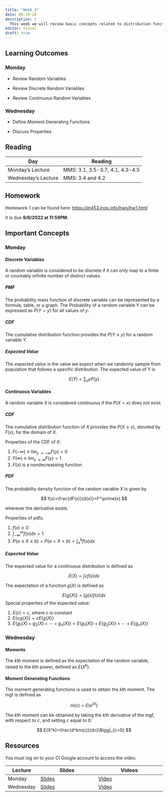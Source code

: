 ```yaml
---
title: "Week 2"
date: 08-29-24
description: |
  This week we will review basic concepts related to distribution functions and random variables
editor: visual
draft: true
---
```


## Learning Outcomes

### Monday

-   Review Random Variables

-   Review Discrete Random Variables

-   Review Continuous Random Variables

### Wednesday

-   Define Moment Generating Functions

-   Discuss Properties

## Reading

| Day                 | Reading                         |
|---------------------|---------------------------------|
| Monday's Lecture    | MMS: 3.1, 3.5-3.7, 4.1, 4.3-4.5 |
| Wednesday's Lecture | MMS: 3.4 and 4.2                |

## Homework

Homework 1 can be found here: <https://m453.inqs.info/hws/hw1.html>

It is due **9/6/2022 at 11:59PM.**

## Important Concepts

### Monday

#### Discrete Variables

A random variable is considered to be discrete if it can only map to a finite or countably infinite number of distinct values.

##### PMF

The probability mass function of discrete variable can be represented by a formula, table, or a graph. The Probability of a random variable Y can be expressed as $P(Y=y)$ for all values of $y$.

##### CDF

The cumulative distribution function provides the $P(Y\leq y)$ for a random variable $Y$.

##### Expected Value

The *expected value* is the value we expect when we randomly sample from population that follows a specific distribution. The expected value of Y is

$$
E(Y)=\sum_y yP(y)
$$

#### Continuous Variables

A random variable $X$ is considered continuous if the $P(X=x)$ does not exist.

##### CDF

The cumulative distribution function of $X$ provides the $P(X\leq x)$, denoted by $F(x)$, for the domain of $X$.

Properties of the CDF of $X$:

1.  $F(-\infty)\equiv \lim_{y\rightarrow -\infty}F(y)=0$
2.  $F(\infty)\equiv \lim_{y\rightarrow \infty}F(y)=1$
3.  $F(x)$ is a nondecreaseing function

##### PDF

The probability density function of the random variable $X$ is given by

$$
f(x)=\frac{dF(x)}{d(x)}=F^\prime(x)
$$

wherever the derivative exists.

Properties of pdfs:

1.  $f(x)\geq 0$
2.  $\int^\infty_{-\infty}f(x)dx=1$
3.  $P(a\leq X\leq b) = P(a<X<b)=\int^b_af(x)dx$

##### Expected Value

The expected value for a continuous distribution is defined as

$$
E(X)=\int x f(x)dx
$$

The expectation of a function $g(X)$ is defined as

$$
E\{g(X)\}=\int g(x)f(x)dx
$$ Special properties of the expected value:

1.  $E(c)=c$, where $c$ is constant
2.  $E\{cg(X)\}=cE\{g(X)\}$
3.  $E\{g_1(X)+g_2(X)+\cdots+g_n(X)\}=E\{g_1(X)\}+E\{g_2(X)\}+\cdots+E\{g_n(X)\}$

### Wednesday

#### Moments

The $k$th moment is defined as the expectation of the random variable, raised to the $k$th power, defined as $E(X^k)$.

#### Moment Generating Functions

The moment generating functions is used to obtain the $k$th moment. The mgf is defined as

$$
m(c) = E(e^{tX})
$$

The $k$th moment can be obtained by taking the $k$th derivative of the mgf, with respect to $c$, and setting $c$ equal to 0:

$$
E(X^k)=\frac{d^km(c)}{dc}\Bigg|_{c=0}
$$

## Resources

You must log on to your CI Google account to access the video.

| Lecture   | Slides                                                                        | Videos                                                                                      |
|-----------|-------------------------------------------------------------------------------|---------------------------------------------------------------------------------------------|
| Monday    | [Slides](https://m453.inqs.info/files/Lecture_3/index.html#/expected-value-3) | [Video](https://drive.google.com/file/d/1HTfVYUyXynl2EoeT9s2EaCWeJZiCgeSU/view?usp=sharing) |
| Wednesday | [Slides](https://m453.inqs.info/files/Lecture_4/index.html)                   | [Video](https://drive.google.com/file/d/1PtWOUrl6ucFNc9IFJ_U6iHvt4rU3GJiC/view?usp=sharing) |

